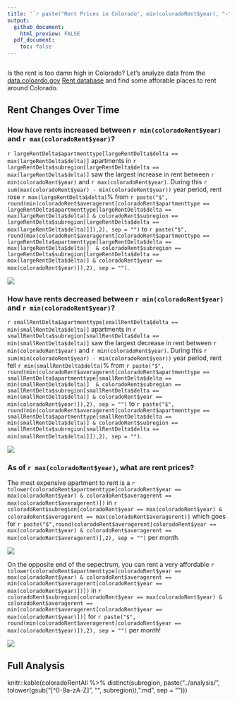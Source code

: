 ```yaml
---
title: '`r paste("Rent Prices in Colorado", min(coloradoRent$year), "-", max(coloradoRent$year), sep = " ")`'
output: 
  github_document:
    html_preview: FALSE
  pdf_document:
    toc: false
---
```

```r
```

Is the rent is too damn high in Colorado? Let's analyze data from the [data.coloardo.gov](https://data.colorado.gov/) [Rent database](https://data.colorado.gov/Housing/Rents-by-Type-of-Apartment-in-Colorado/cmr9-ue2w)
and find some afforable places to rent around Colorado.

## Rent Changes Over Time
### How have rents increased between `r min(coloradoRent$year)` and `r max(coloradoRent$year)`?

`r largeRentDelta$apartmenttype[largeRentDelta$delta == max(largeRentDelta$delta)]`
apartments in
`r largeRentDelta$subregion[largeRentDelta$delta == max(largeRentDelta$delta)]` saw
the largest increase in rent between `r min(coloradoRent$year)` and 
`r max(coloradoRent$year)`. During this 
`r sum(max(coloradoRent$year) - min(coloradoRent$year))` year period, rent rose
`r max(largeRentDelta$delta)`% from `r paste("$", round(min(coloradoRent$averagerent[coloradoRent$apartmenttype == largeRentDelta$apartmenttype[largeRentDelta$delta == max(largeRentDelta$delta)] & coloradoRent$subregion == largeRentDelta$subregion[largeRentDelta$delta == max(largeRentDelta$delta)]]),2), sep = "")` to `r paste("$", round(max(coloradoRent$averagerent[coloradoRent$apartmenttype == largeRentDelta$apartmenttype[largeRentDelta$delta == max(largeRentDelta$delta)]  & coloradoRent$subregion == largeRentDelta$subregion[largeRentDelta$delta == max(largeRentDelta$delta)] & coloradoRent$year == max(coloradoRent$year)]),2), sep = "")`.


![](`r paste("../images/largeRentDelta/", gsub('[^0-9a-z]', '', tolower(largeRentDelta$subregion[largeRentDelta$delta == max(largeRentDelta$delta)])),".png", sep ="")`)

### How have rents decreased between `r min(coloradoRent$year)` and `r min(coloradoRent$year)`?

`r smallRentDelta$apartmenttype[smallRentDelta$delta == min(smallRentDelta$delta)]`
apartments in
`r smallRentDelta$subregion[smallRentDelta$delta == min(smallRentDelta$delta)]` saw
the largest decrease in rent between `r min(coloradoRent$year)` and 
`r min(coloradoRent$year)`. During this 
`r sum(min(coloradoRent$year) - min(coloradoRent$year))` year period, rent fell
`r min(smallRentDelta$delta)`% from `r paste("$", round(min(coloradoRent$averagerent[coloradoRent$apartmenttype == smallRentDelta$apartmenttype[smallRentDelta$delta == min(smallRentDelta$delta)]  & coloradoRent$subregion == smallRentDelta$subregion[smallRentDelta$delta == min(smallRentDelta$delta)] & coloradoRent$year == min(coloradoRent$year)]),2), sep = "")` to `r paste("$", round(min(coloradoRent$averagerent[coloradoRent$apartmenttype == smallRentDelta$apartmenttype[smallRentDelta$delta == min(smallRentDelta$delta)] & coloradoRent$subregion == smallRentDelta$subregion[smallRentDelta$delta == min(smallRentDelta$delta)]]),2), sep = "")`.


![](`r paste("../images/smallRentDelta/", gsub('[^0-9a-z]', '', tolower(smallRentDelta$subregion[smallRentDelta$delta == min(smallRentDelta$delta)])),".png", sep ="")`)

### As of `r max(coloradoRent$year)`, what are rent prices?

The most expensive apartment to rent is a `r  tolower(coloradoRent$apartmenttype[coloradoRent$year == max(coloradoRent$year) & coloradoRent$averagerent == max(coloradoRent$averagerent)])` in `r coloradoRent$subregion[coloradoRent$year == max(coloradoRent$year) & coloradoRent$averagerent == max(coloradoRent$averagerent)]` which goes for `r paste("$",round(coloradoRent$averagerent[coloradoRent$year == max(coloradoRent$year) & coloradoRent$averagerent == max(coloradoRent$averagerent)],2), sep = "")` per month.

![](`r paste("../images/maxRent", gsub('[^0-9a-z]', '', tolower(maxRent$subregion[1])), ".png", sep = "")`)

On the opposite end of the sepectrum, you can rent a very affordable `r tolower(coloradoRent$apartmenttype[coloradoRent$year == max(coloradoRent$year) & coloradoRent$averagerent == min(coloradoRent$averagerent[coloradoRent$year == max(coloradoRent$year)])])` in `r coloradoRent$subregion[coloradoRent$year == max(coloradoRent$year) & coloradoRent$averagerent == min(coloradoRent$averagerent[coloradoRent$year == max(coloradoRent$year)])]` for `r paste("$", round(min(coloradoRent$averagerent[coloradoRent$year == max(coloradoRent$year)]),2), sep = "")` per month!

![](`r paste("../images/minRent", gsub('[^0-9a-z]', '', tolower(minRent$subregion[1])), ".png", sep = "")`)

## Full Analysis
knitr::kable(coloradoRentAll %>% 
  distinct(subregion, paste("../analysis/", tolower(gsub("[^0-9a-zA-Z]", "", subregion)), ".md", sep = "")))